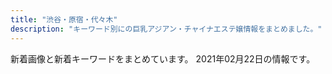 ```yaml
---
title: "渋谷・原宿・代々木"
description: "キーワード別にの巨乳アジアン・チャイナエステ嬢情報をまとめました。"
---
```


新着画像と新着キーワードをまとめています。
2021年02月22日の情報です。

<DmmAffiliateIns />
<KeywordTable
  shops={
    [
    {
        "keywords": {},
        "station": "JR\u6e0b\u8c37\u99c5",
        "url": "http://www.aixin.co.jp/",
        "img_links": [
            "http://www.aixin.co.jp/images/staff/miki/miki.jpg",
            "http://www.aixin.co.jp/images/staff/chiemi/1.jpg",
            "http://www.aixin.co.jp/images/staff/miki/2.jpg",
            "http://www.aixin.co.jp/images/price/aroma.jpg",
            "http://www.aixin.co.jp/images/staff/ayaka/1.jpg",
            "http://www.aixin.co.jp/images/staff/miya/miya.jpg",
            "http://www.aixin.co.jp/images/top_pic/top2.jpg",
            "http://www.aixin.co.jp/images/costume/3.png",
            "http://www.aixin.co.jp/images/price/tokusen.jpg",
            "http://www.aixin.co.jp/images/staff/yuzu/2.jpg",
            "http://www.aixin.co.jp/images/wanted/wanted.png",
            "http://www.aixin.co.jp/images/price/hirou.jpg",
            "http://www.aixin.co.jp/images/map/google.png",
            "http://www.aixin.co.jp/images/staff/ruru2/ruru2.jpg",
            "http://www.aixin.co.jp/images/top/top.jpg",
            "http://www.aixin.co.jp/images/costume/2.png",
            "http://www.aixin.co.jp/images/staff/chiemi/chiemi.jpg",
            "http://www.aixin.co.jp/images/costume/1.png",
            "http://www.aixin.co.jp/images/price/long.jpg",
            "http://www.aixin.co.jp/images/costume/6.png",
            "http://www.aixin.co.jp/images/staff/miya/1.jpg",
            "http://www.aixin.co.jp/images/staff/ayaka/ayaka.jpg",
            "http://www.aixin.co.jp/images/costume/7.png",
            "http://www.aixin.co.jp/images/costume/4.png",
            "http://www.aixin.co.jp/images/staff/yuzu/yuzu.jpg"
        ],
        "name": "\u30a2\u30a4\u30b7\u30f3"
    },
    {
        "name": "\u68ee\u306e\u9999",
        "img_links": [
            "http://kokoronosato.tyo.cm/link/esthelove88-31.jpg",
            "http://kokoronosato.tyo.cm/images/room1.jpg",
            "http://kokoronosato.tyo.cm/images/themes/pink/line.png",
            "http://kokoronosato.tyo.cm/photos/sites/15/2019/07/2019072809470568.jpg",
            "http://kokoronosato.tyo.cm/photos/sites/15/2020/08/2020082205444661.jpg",
            "http://kokoronosato.tyo.cm/images/themes/pink/no2.png",
            "http://kokoronosato.tyo.cm/photos/sites/15/2020/08/2020082205444313.jpg",
            "http://kokoronosato.tyo.cm/images/themes/pink/s_ranking.png",
            "http://kokoronosato.tyo.cm/photos/sites/15/2020/08/2020082205443766.jpg",
            "http://kokoronosato.tyo.cm/images/themes/pink/r3.jpg",
            "http://kokoronosato.tyo.cm/images/themes/pink/s_link.png",
            "http://kokoronosato.tyo.cm/photos/sites/15/2020/08/2020082203150030.jpg",
            "http://kokoronosato.tyo.cm/link/walker88.jpg",
            "http://kokoronosato.tyo.cm/photos/sites/15/2019/07/2019072809465934.jpg",
            "http://kokoronosato.tyo.cm/images/themes/pink/s_newface.png",
            "http://kokoronosato.tyo.cm/images/themes/pink/s_staff.png",
            "http://kokoronosato.tyo.cm/images/themes/pink/s_news.png",
            "http://kokoronosato.tyo.cm/images/room2.jpg",
            "http://kokoronosato.tyo.cm/link/8831.jpg",
            "http://kokoronosato.tyo.cm/images/themes/pink/no1.png",
            "http://menlog.net/link/menlog8831.jpg",
            "http://kokoronosato.tyo.cm/link/massage-de_88_31.jpg",
            "http://kokoronosato.tyo.cm/link/e0016.jpg",
            "http://kokoronosato.tyo.cm/images/room4.jpg",
            "http://kokoronosato.tyo.cm/images/themes/pink/mobile.jpg",
            "http://kokoronosato.tyo.cm/images/room3.jpg",
            "http://kokoronosato.tyo.cm/photos/sites/15/2019/07/2019072809445954.jpg",
            "http://kokoronosato.tyo.cm/link/88x31b.jpg",
            "http://kokoronosato.tyo.cm/photos/sites/15/2019/07/2019072809450776.jpg",
            "http://kokoronosato.tyo.cm/photos/sites/15/2020/08/2020082203135850.jpg",
            "http://kokoronosato.tyo.cm/images/themes/pink/s_pickup.png"
        ],
        "station": "JR\u6e0b\u8c37\u99c5\u6771\u53e3",
        "url": "http://kokoronosato.tyo.cm/",
        "keywords": {
            "86": 12,
            "C": 19,
            "87": 8,
            "85": 4,
            "D": 24,
            "83": 4
        }
    },
    {
        "station": "JR\u6e0b\u8c37\u99c5\u30cf\u30c1\u516c\u53e3",
        "img_links": [
            "http://www.ogon.work/staff/ayumi2.jpg",
            "http://www.ogon.work/img/bana03.jpg",
            "http://www.ogon.work/staff/ayumi1.jpg",
            "http://www.ogon.work/img/interior.jpg",
            "http://www.ogon.work/staff/hana1.jpg",
            "http://www.ogon.work/staff/momo1.jpg",
            "http://www.ogon.work/img/bana02.jpg",
            "http://www.ogon.work/staff/sara1.jpg",
            "http://www.ogon.work/img/s/s_qa.png",
            "http://www.ogon.work/staff/tina1.jpg",
            "http://www.ogon.work/staff/yuki1.jpg",
            "http://www.ogon.work/img/contentsbottom.png",
            "http://www.ogon.work/img/icon/new.jpg",
            "http://www.ogon.work/staff/ayumi3.jpg",
            "http://www.ogon.work/staff/yuki2.jpg"
        ],
        "name": "\u9ec4\u91d1\u6d77\u5cb8",
        "url": "http://www.ogon.work/",
        "keywords": {
            "C": 55,
            "86": 14,
            "87": 13,
            "E": 7,
            "85": 13,
            "84": 31,
            "83": 14,
            "D": 21
        }
    },
    {
        "station": "JR\u4ee3\u3005\u6728\u99c5",
        "keywords": {},
        "url": "http://www.kaede-es.club/",
        "img_links": [
            "http://www.kaede-es.club/images/shop/DSC_0998-199x300.jpg",
            "http://www.kaede-es.club/images/index-tiba_10.jpg",
            "http://www.kaede-es.club/images/staff/6.jpg",
            "http://www.kaede-es.club/css/2.jpeg",
            "http://www.kaede-es.club/psd/off32.jpg",
            "http://www.kaede-es.club/images/staff/4/yuyu2.jpg",
            "http://www.kaede-es.club/images/index-tiba_09.jpg",
            "http://www.kaede-es.club/images/staff/2/nana.jpg",
            "http://www.kaede-es.club/images/t-off-ico.jpg",
            "http://www.kaede-es.club/psd/off2-1.jpg",
            "http://www.kaede-es.club/images/staff/miki.jpg",
            "http://www.kaede-es.club/images/index-tiba_02.jpg",
            "http://www.kaede-es.club/images/index-tiba_13.jpg",
            "http://www.kaede-es.club/images/staff/2/miki.jpg",
            "http://www.kaede-es.club/images/staff/2/7.jpg",
            "http://www.kaede-es.club/images/index-tiba_04.jpg",
            "http://www.kaede-es.club/images/nav/nav-sys.jpg",
            "http://www.kaede-es.club/images/nav/nav-staff.jpg",
            "http://www.kaede-es.club/images/staff/2/momo.jpg",
            "http://www.kaede-es.club/images/staff/4/sati.jpg",
            "http://www.kaede-es.club/images/shop/DSC_0087-221x300.jpg",
            "http://www.kaede-es.club/images/nav/nav-job.jpg",
            "http://www.kaede-es.club/images/staff/neinei2.jpg",
            "http://www.kaede-es.club/images/shop/DSC_0086-300x199.jpg",
            "http://www.kaede-es.club/images/20200928173241.png"
        ],
        "name": "\u6953"
    },
    {
        "name": "\u30b9\u30ef\u30f3",
        "img_links": [
            "http://www.e-god.work/images/4.jpg",
            "http://www.e-god.work/img/koko2.jpg",
            "http://www.e-god.work/img/koko1.jpg",
            "http://www.e-god.work/images/tel.jpg",
            "http://www.e-god.work/img/eri1.jpg",
            "http://www.e-god.work/images/news.jpg",
            "http://www.e-god.work/images/2.jpg",
            "http://www.e-god.work/images/staff_t.jpg",
            "http://www.e-god.work/images/head.jpg",
            "http://www.e-god.work/images/int2.jpg",
            "http://www.e-god.work/images/line.png",
            "http://www.e-god.work/images/int1.jpg",
            "http://www.e-god.work/images/sys2.jpg",
            "http://www.e-god.work/img/yuki1.jpg",
            "http://www.e-god.work/images/info.jpg",
            "http://www.e-god.work/images/sys1.jpg",
            "http://www.e-god.work/img/zb.jpg",
            "http://www.e-god.work/images/interior_t.jpg",
            "http://www.e-god.work/images/mobile.jpg",
            "http://www.e-god.work/images/1.jpg",
            "http://www.e-god.work/images/ais.jpg"
        ],
        "keywords": {},
        "station": "JR\u6e0b\u8c37\u99c5\u30cf\u30c1\u516c\u53e3",
        "url": "http://www.e-god.work/"
    },
    {
        "img_links": [
            "http://awaawa-fairy.work/sp/img/t-r.jpg",
            "http://awaawa-fairy.work/sp/img/sta28.png",
            "http://awaawa-fairy.work/sp/img/p-29.png",
            "http://awaawa-fairy.work/sp/img/tel.jpg",
            "http://awaawa-fairy.work/img/bottom.png",
            "http://awaawa-fairy.work/img/st017.png",
            "http://awaawa-fairy.work/sp/img/p-15.png",
            "http://awaawa-fairy.work/sp/img/add.jpg",
            "http://awaawa-fairy.work/sp/img/pc.jpg",
            "http://awaawa-fairy.work/sp/img/t-t.jpg",
            "http://awaawa-fairy.work/sp/img/mv.jpg",
            "http://awaawa-fairy.work/img/st26.png",
            "http://awaawa-fairy.work/img/st17.png",
            "http://awaawa-fairy.work/img/sta22.png",
            "http://awaawa-fairy.work/img/st29.png",
            "http://awaawa-fairy.work/img/st27.png",
            "http://awaawa-fairy.work/sp/img/tit.jpg",
            "http://awaawa-fairy.work/img/sta26.png",
            "http://awaawa-fairy.work/img/nos.png",
            "http://awaawa-fairy.work/sp/img/t-s.jpg",
            "http://awaawa-fairy.work/sp/img/t-a.jpg",
            "http://awaawa-fairy.work/sp/img/p-27.png",
            "http://awaawa-fairy.work/sp/img/info.jpg",
            "http://awaawa-fairy.work/img/mo.png",
            "http://awaawa-fairy.work/img/sta27.png",
            "http://awaawa-fairy.work/img/head.png",
            "http://awaawa-fairy.work/img/st22.png",
            "http://awaawa-fairy.work/img/sta15.png",
            "http://awaawa-fairy.work/img/st4.png",
            "http://awaawa-fairy.work/img/sta17.png",
            "http://awaawa-fairy.work/img/st28.png",
            "http://awaawa-fairy.work/sp/img/sta18.png",
            "http://awaawa-fairy.work/sp/img/sta29.png",
            "http://awaawa-fairy.work/img/st018.png",
            "http://awaawa-fairy.work/sp/img/sta17.png",
            "http://awaawa-fairy.work/sp/img/sta15.png",
            "http://awaawa-fairy.work/sp/img/time.jpg",
            "http://awaawa-fairy.work/sp/img/sta27.png",
            "http://awaawa-fairy.work/sp/img/p-26.png",
            "http://awaawa-fairy.work/img/sta29.png",
            "http://awaawa-fairy.work/img/sta18.png",
            "http://awaawa-fairy.work/img/st18.png",
            "http://awaawa-fairy.work/sp/img/line.jpg",
            "http://awaawa-fairy.work/sp/img/t-o.jpg",
            "http://awaawa-fairy.work/sp/img/sta22.png",
            "http://awaawa-fairy.work/sp/img/botton.jpg",
            "http://awaawa-fairy.work/img/sta28.png",
            "http://awaawa-fairy.work/sp/img/sta26.png",
            "http://awaawa-fairy.work/sp/img/pic.jpg",
            "http://awaawa-fairy.work/img/st15.png",
            "http://awaawa-fairy.work/sp/img/sys.jpg"
        ],
        "name": "\u6ce1\u6ce1\u30d5\u30a7\u30a2\u30ea\u30fc",
        "keywords": {
            "86": 3,
            "C": 17,
            "D": 4,
            "87": 5,
            "85": 4,
            "F": 1,
            "E": 2,
            "88": 5
        },
        "station": "JR\u6e0b\u8c37\u99c5\u897f\u53e3",
        "url": "http://awaawa-fairy.work/"
    },
    {
        "station": "JR\u6e0b\u8c37\u99c5\u5bae\u76ca\u5742\u53e3",
        "img_links": [
            "http://angel.est.cm/img/r3.jpg",
            "http://angel.est.cm/img/r4.jpg",
            "http://angel.est.cm/photos/sites/23/2018/10/2018100318475591.jpg",
            "http://angel.est.cm/photos/sites/23/2019/05/2019051010094797.jpg",
            "http://angel.est.cm/img/top.png",
            "http://angel.est.cm/photos/sites/23/2019/11/2019110102361631.jpg",
            "http://angel.est.cm/img/r2.jpg",
            "http://angel.est.cm/photos/sites/23/2019/05/2019051010094759.jpg",
            "http://angel.est.cm/photos/sites/23/2019/05/2019051010094748.jpg",
            "http://angel.est.cm/photos/sites/23/2016/08/staff2.jpg",
            "http://angel.est.cm/img/r1.jpg",
            "http://angel.est.cm/img/footer.png",
            "http://angel.est.cm/photos/sites/23/2019/05/2019051010094757.jpg"
        ],
        "url": "http://angel.est.cm/",
        "name": "Angel",
        "keywords": {
            "86": 6,
            "87": 6,
            "88": 2,
            "C": 2,
            "D": 8,
            "E": 4
        }
    }
]
}
/>
<DmmAffiliateScript />
